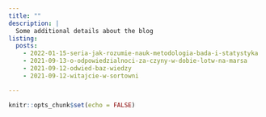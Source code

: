 ```yaml
---
title: ""
description: |
  Some additional details about the blog
listing: 
  posts:
    - 2022-01-15-seria-jak-rozumie-nauk-metodologia-bada-i-statystyka 
    - 2021-09-13-o-odpowiedzialnoci-za-czyny-w-dobie-lotw-na-marsa
    - 2021-09-12-odwied-baz-wiedzy
    - 2021-09-12-witajcie-w-sortowni

---
```


```r
knitr::opts_chunk$set(echo = FALSE)
```



